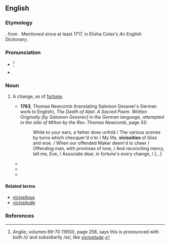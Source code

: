 ==English==

===Etymology===
{{suffix|en|vicissitous|alt1=viciss(itous)|ity}}, from {{der|en|la|vicissitas}}. Mentioned since at least 1717, in Elisha Coles's ''An English Dictionary''.

===Pronunciation===
* {{a|UK|US}} {{IPA|en|[vɪˈsɪs.ɨˌti]|[vaɪˈsɪs.ɨˌti]}}<ref>''Anglia'', volumes 69-70 (1950), page 258, says this is pronounced with both /ɪ/ and subsidiarily /aɪ/, like ''[[vicissitude]]''.</ref>
* {{hyphenation|en|vi|cis|si|tude}}

===Noun===
{{en-noun}}

# {{lb|en|chiefly|in the plural|now|very|rare}} A change, as of [[fortune]].
#* '''1763''', Thomas Newcomb (translating Salomon Gessner's German work to English), ''The Death of Abel. A Sacred Poem. Written Originally [by Salomon Gessner] in the German language, attempted in the stile of Milton by the Rev. Thomas Newcomb'', page 33:
#*: While to your ears, a father does unfold / The various scenes by turns which checquer'd o'er / My life, '''vicissities''' of bliss and woe. / When our offended Maker deem'd to cheer / Offending man, with promises of love, / And reconciling mercy, tell me, Eve, / Associate dear, in fortune's every change, / [...]
#* {{quote-book|en|title=Papers and Proceedings of the Royal Society of Tasmania |year=1885 |page=164 |passage=It is well enough known that species of the lower forms of plant life, such as ferns and mosses amid the '''vicissities''' of change of situation, have spread over both hemispheres without such a departure from the central type as would constitute a distinct species; but is this true as regards higher forms, such as cycads and conifers? }}
#* {{quote-book|en|title=The American Mercury - Volume 15 |author=Henry Louis Mencken |year=1928 |passage=Thomas Jefferson Gentry, an aspiring young lawyer, becomes a protege of Tammany, experiences all the '''vicissities''' of politics, and throws himself upon the mercies of Peggy McShane, a blue-eyed Irish lass, who heroically accepts him. }}
#* {{quote-book|en|title=The "blank Bible" - Volume 24, Part 1 |author=Jonathan Edwards & Stephen J. Stein |year=2006 |page=585 |passage=Seeing things thus will have their course, their appointed changes and '''vicissities''', no contrivance or labor of men can prevent it. }}

====Related terms====
* [[vicissitous]]
* [[vicissitude]]

===References===
<references/>
